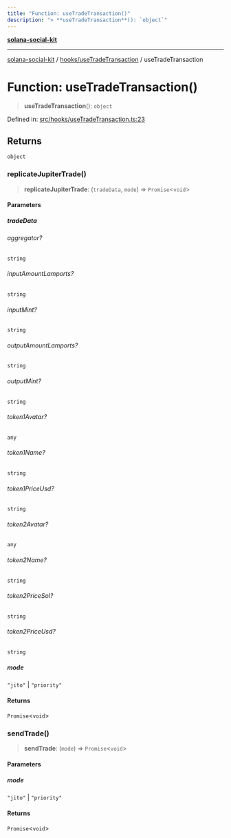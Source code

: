 ```yaml
---
title: "Function: useTradeTransaction()"
description: "> **useTradeTransaction**(): `object`"
---
```


[**solana-social-kit**](../../../README.mdx)

***

[solana-social-kit](../../../README.mdx) / [hooks/useTradeTransaction](../README.mdx) / useTradeTransaction

# Function: useTradeTransaction()

> **useTradeTransaction**(): `object`

Defined in: [src/hooks/useTradeTransaction.ts:23](https://github.com/SendArcade/solana-social-starter/blob/03568260ca96ed63f77049843c721de1cb011893/src/hooks/useTradeTransaction.ts#L23)

## Returns

`object`

### replicateJupiterTrade()

> **replicateJupiterTrade**: (`tradeData`, `mode`) => `Promise`\<`void`\>

#### Parameters

##### tradeData

###### aggregator?

`string`

###### inputAmountLamports?

`string`

###### inputMint?

`string`

###### outputAmountLamports?

`string`

###### outputMint?

`string`

###### token1Avatar?

`any`

###### token1Name?

`string`

###### token1PriceUsd?

`string`

###### token2Avatar?

`any`

###### token2Name?

`string`

###### token2PriceSol?

`string`

###### token2PriceUsd?

`string`

##### mode

`"jito"` | `"priority"`

#### Returns

`Promise`\<`void`\>

### sendTrade()

> **sendTrade**: (`mode`) => `Promise`\<`void`\>

#### Parameters

##### mode

`"jito"` | `"priority"`

#### Returns

`Promise`\<`void`\>
